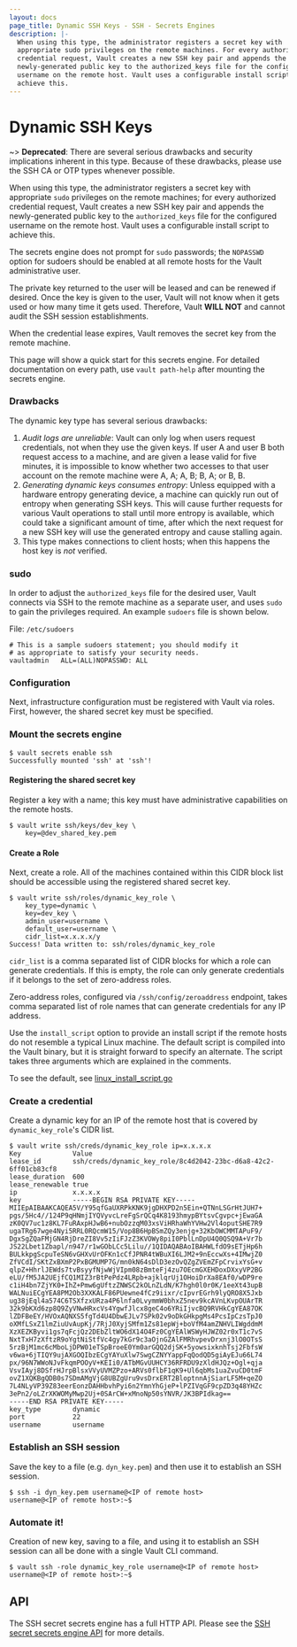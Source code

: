 ```yaml
---
layout: docs
page_title: Dynamic SSH Keys - SSH - Secrets Engines
description: |-
  When using this type, the administrator registers a secret key with
  appropriate sudo privileges on the remote machines. For every authorized
  credential request, Vault creates a new SSH key pair and appends the
  newly-generated public key to the authorized_keys file for the configured
  username on the remote host. Vault uses a configurable install script to
  achieve this.
---
```


# Dynamic SSH Keys

~> **Deprecated**: There are several serious drawbacks and security implications
inherent in this type. Because of these drawbacks, please use the SSH CA or OTP
types whenever possible.

When using this type, the administrator registers a secret key with appropriate
`sudo` privileges on the remote machines; for every authorized credential
request, Vault creates a new SSH key pair and appends the newly-generated public
key to the `authorized_keys` file for the configured username on the remote
host. Vault uses a configurable install script to achieve this.

The secrets engine does not prompt for `sudo` passwords; the `NOPASSWD` option for
sudoers should be enabled at all remote hosts for the Vault administrative
user.

The private key returned to the user will be leased and can be renewed if
desired. Once the key is given to the user, Vault will not know when it gets
used or how many time it gets used. Therefore, Vault **WILL NOT** and cannot
audit the SSH session establishments.

When the credential lease expires, Vault removes the secret key from the remote
machine.

This page will show a quick start for this secrets engine. For detailed documentation
on every path, use `vault path-help` after mounting the secrets engine.

### Drawbacks

The dynamic key type has several serious drawbacks:

1. _Audit logs are unreliable_: Vault can only log when users request
   credentials, not when they use the given keys. If user A and user B both
   request access to a machine, and are given a lease valid for five minutes,
   it is impossible to know whether two accesses to that user account on the
   remote machine were A, A; A, B; B, A; or B, B.
2. _Generating dynamic keys consumes entropy_: Unless equipped with a hardware
   entropy generating device, a machine can quickly run out of entropy when
   generating SSH keys. This will cause further requests for various Vault
   operations to stall until more entropy is available, which could take a
   significant amount of time, after which the next request for a new SSH key
   will use the generated entropy and cause stalling again.
3. This type makes connections to client hosts; when this happens the host key
   is _not_ verified.

### sudo

In order to adjust the `authorized_keys` file for the desired user, Vault
connects via SSH to the remote machine as a separate user, and uses `sudo` to
gain the privileges required. An example `sudoers` file is shown below.

File: `/etc/sudoers`

```hcl
# This is a sample sudoers statement; you should modify it
# as appropriate to satisfy your security needs.
vaultadmin   ALL=(ALL)NOPASSWD: ALL
```

### Configuration

Next, infrastructure configuration must be registered with Vault via roles.
First, however, the shared secret key must be specified.

### Mount the secrets engine

```shell-session
$ vault secrets enable ssh
Successfully mounted 'ssh' at 'ssh'!
```

#### Registering the shared secret key

Register a key with a name; this key must have administrative capabilities on
the remote hosts.

```shell-session
$ vault write ssh/keys/dev_key \
    key=@dev_shared_key.pem
```

#### Create a Role

Next, create a role. All of the machines contained within this CIDR block list
should be accessible using the registered shared secret key.

```shell-session
$ vault write ssh/roles/dynamic_key_role \
    key_type=dynamic \
    key=dev_key \
    admin_user=username \
    default_user=username \
    cidr_list=x.x.x.x/y
Success! Data written to: ssh/roles/dynamic_key_role
```

`cidr_list` is a comma separated list of CIDR blocks for which a role can
generate credentials. If this is empty, the role can only generate credentials
if it belongs to the set of zero-address roles.

Zero-address roles, configured via `/ssh/config/zeroaddress` endpoint, takes
comma separated list of role names that can generate credentials for any IP
address.

Use the `install_script` option to provide an install script if the remote
hosts do not resemble a typical Linux machine. The default script is compiled
into the Vault binary, but it is straight forward to specify an alternate. The
script takes three arguments which are explained in the comments.

To see the default, see
[linux_install_script.go](https://github.com/hashicorp/vault/blob/master/builtin/logical/ssh/linux_install_script.go)

### Create a credential

Create a dynamic key for an IP of the remote host that is covered by
`dynamic_key_role`'s CIDR list.

```shell-session
$ vault write ssh/creds/dynamic_key_role ip=x.x.x.x
Key            	Value
lease_id       	ssh/creds/dynamic_key_role/8c4d2042-23bc-d6a8-42c2-6ff01cb83cf8
lease_duration 	600
lease_renewable	true
ip             	x.x.x.x
key            	-----BEGIN RSA PRIVATE KEY-----
MIIEpAIBAAKCAQEA5V/Y95qfGaUXRPkKNK9jgDHXPD2n5Ein+QTNnLSGrHtJUH7+
pgs/5Hc4//124P9qHNmjIYQVyvcLreFgSrQCq4K8193hmypBYtsvCgvpc+jEwaGA
zK0QV7uc1z8KL7FuRAxpHJwB6+nubOzzqM03xsViHRhaWhYVHw2Vl4oputSHE7R9
ugaTRg67wge4Nyi5RRL0RQcmW15/Vop8B6HpBSmZQy3enjg+32KbOWCMMTAPuF9/
DgxSgZQaFMjGN4RjDreZI8Vv5zIiFJzZ3KVOWy8piI0PblLnDpU4Q0QSQ9A+Vr7b
JS22Lbet1Zbapl/n947/r1wGObLCc5Lilu//1QIDAQABAoIBAHWLfdO9sETjHp6h
BULkkpgScpuTeSN6vGHXvUrOFKn1cCfJPNR4tWBuXI6LJM2+9nEccwXs+4IMwjZ0
ZfVCdI/SKtZxBXmP2PxBGMUMP7G/mn0kN64sDlD3ezOvQZgZVEmZFpCrvixYsG+v
qlpZ+HhrlJEWds7tvBsyyfNjwWjVIpm08zBmteFj4zu7OEcmGXEHDoxDXxyVP2BG
eLU/fM5JA2UEjfCQ1MIZ3rBtPePdz4LRpb+ajklqrUj1OHoiDrXa8EAf0/wDP9re
c1iH4bn7ZjYK0+IhZ+Pmw6gUftzZNWSC2kOLnZLdN/K7hgh0l0r0K/1eeXt43upB
WALNuiECgYEA8PM2Ob3XXKALF86PUewne4fCz9iixr/cIpvrEGrh9lyQRO8X5Jxb
ug38jEql4a574C6TSXfzxURza4P6lnfa0LvymmW0bhxZ5nev9kcAVnLKvpOUArTR
32k9bKXd6zp8Q9ZyVNwHRxcVs4YgwfJlcx8geC4o6YRiIjvcBQ9RVHkCgYEA87OK
lZDFBeEY/HVOxAQNXS5fgTd4U4DbwEJLv7SPk02v9oDkGHkpgMs4PcsIpCzsTpJ0
oXMfLSxZ1lmZiuUvAupKj/7RjJ0XyjSMfm1Zs81epWj+boVfM4amZNHVLIWgddmM
XzXEZKByvi1gs7qFcjQz2DEbZltWO6dX14O4Fz0CgYEAlWSWyHJWZ02r0xT1c7vS
NxtTxH7zXftzR9oYgtNiStfVc4gy7kGr9c3aOjnGZAlFMRhvpevDrxnj3lO0OTsS
5rzBjM1mc6cMboLjDPW01eTSpBroeE0Ym0arGQQ2djSK+5yowsixknhTsj2FbfsW
v6wa+6jTIQY9ujAXGOQIbzECgYAYuXlw7SwgCZNYYappFqQodQD5giAyEJu66L74
px/96N7WWoNJvFkqmPOOyV+KEIi0/ATbMGvUUHCY36RFRDU9zXldHJQz+Ogl+qja
VsvIAyj8DSfrHJrpBlsxVVyUVMZPzo+ARVs0flbF1qK9+Ul6qbMs1uaZvuCD0tmF
ovZ1XQKBgQDB0s7SDmAMgVjG8UBZgUru9vsDrxERT2BloptnnAjSiarLF5M+qeZO
7L4NLyVP39Z83eerEonzDAHHbvhPyi6n2YmnYhGjeP+lPZIVqGF9cpZD3q48YHZc
3ePn2/oLZrXKWOMyMwp2Uj+0SArCW+xMnoNp50sYNVR/JK3BPIdkag==
-----END RSA PRIVATE KEY-----
key_type       	dynamic
port           	22
username       	username
```

### Establish an SSH session

Save the key to a file (e.g. `dyn_key.pem`) and then use it to establish an SSH
session.

```shell-session
$ ssh -i dyn_key.pem username@<IP of remote host>
username@<IP of remote host>:~$
```

### Automate it!

Creation of new key, saving to a file, and using it to establish an SSH session
can all be done with a single Vault CLI command.

```shell-session
$ vault ssh -role dynamic_key_role username@<IP of remote host>
username@<IP of remote host>:~$
```

## API

The SSH secret secrets engine has a full HTTP API. Please see the
[SSH secret secrets engine API](/api-docs/secret/ssh) for more
details.
